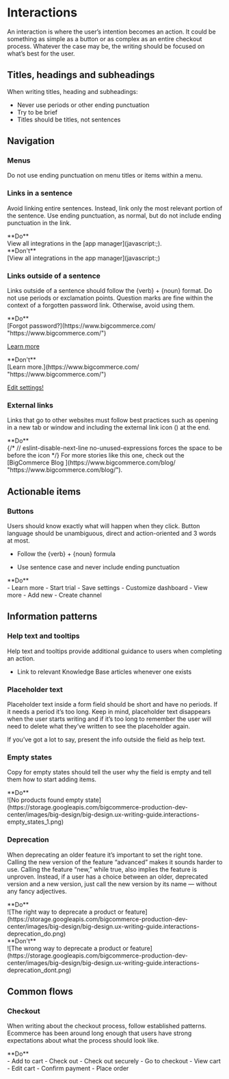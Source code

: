 
# Interactions

An interaction is where the user’s intention becomes an action. It could be something as simple as a button or as complex as an entire checkout process. Whatever the case may be, the writing should be focused on what’s best for the user.

## Titles, headings and subheadings

When writing titles, heading and subheadings:

- Never use periods or other ending punctuation
- Try to be brief
- Titles should be titles, not sentences

## Navigation

### Menus

Do not use ending punctuation on menu titles or items within a menu.

### Links in a sentence

Avoid linking entire sentences. Instead, link only the most relevant portion of the sentence. Use ending punctuation, as normal, but do not include ending punctuation in the link.

<DosAndDonts>
  <Dos hideHeader={true}>
    <div className="hidden">**Do**</div>
    <div>View all integrations in the [app manager](javascript:;).</div>
  </Dos>
  <Donts hideHeader={true}>
    <div className="hidden">**Don't**</div>
    <div>[View all integrations in the app manager](javascript:;)</div>
  </Donts>
</DosAndDonts>

### Links outside of a sentence

Links outside of a sentence should follow the &#123;verb&#125; + &#123;noun&#125; format. Do not use periods or exclamation points. Question marks are fine within the context of a forgotten password link. Otherwise, avoid using them.

<DosAndDonts>
<Dos hideHeader={true}>
<div className="hidden">
**Do**
</div>
<div>
[Forgot password?](https://www.bigcommerce.com/ "https://www.bigcommerce.com/")

[Learn more](https://www.bigcommerce.com/ 'https://www.bigcommerce.com/')

</div>
</Dos>
<Donts hideHeader={true}>
<div className="hidden">
**Don't**
</div>
<div>
[Learn more.](https://www.bigcommerce.com/ "https://www.bigcommerce.com/")

[Edit settings!](https://www.bigcommerce.com/ 'https://www.bigcommerce.com/')

</div>
</Donts>
</DosAndDonts>

### External links

Links that go to other websites must follow best practices such as opening in a new tab or window and including the external link icon (<Icon name="external" className="inline w-4 h-auto" includesWrapper={false} />) at the end.

<Dos hideHeader={true}>
  <div className="hidden">**Do**</div>
  <div>
    {/* // eslint-disable-next-line no-unused-expressions forces the space to be before the icon */}
    For more stories like this one, check out the [BigCommerce Blog <Icon
      name="external"
      className="inline w-4 h-auto"
      includesWrapper={false}
    />
    ](https://www.bigcommerce.com/blog/ "https://www.bigcommerce.com/blog/").
  </div>
</Dos>

## Actionable items

### Buttons

Users should know exactly what will happen when they click. Button language should be unambiguous, direct and action-oriented and 3 words at most.

- Follow the &#123;verb&#125; + &#123;noun&#125; formula

- Use sentence case and never include ending punctuation

<Dos>
  <div className="hidden">**Do**</div>- Learn more - Start trial - Save settings - Customize
  dashboard - View more - Add new - Create channel
</Dos>

## Information patterns

### Help text and tooltips

Help text and tooltips provide additional guidance to users when completing an action.

- Link to relevant Knowledge Base articles whenever one exists

### Placeholder text

Placeholder text inside a form field should be short and have no periods. If it needs a period it’s too long. Keep in mind, placeholder text disappears when the user starts writing and if it’s too long to remember the user will need to delete what they’ve written to see the placeholder again.

If you’ve got a lot to say, present the info outside the field as help text.

### Empty states

Copy for empty states should tell the user why the field is empty and tell them how to start adding items.

<Dos>
  <div className="hidden">**Do**</div>
  <div className="flex items-center justify-center">
    ![No products found empty
    state](https://storage.googleapis.com/bigcommerce-production-dev-center/images/big-design/big-design.ux-writing-guide.interactions-empty_states_1.png)
  </div>
</Dos>

### Deprecation

When deprecating an older feature it’s important to set the right tone. Calling the new version of the feature “advanced” makes it sounds harder to use. Calling the feature “new,” while true, also implies the feature is unproven. Instead, if a user has a choice between an older, deprecated version and a new version, just call the new version by its name — without any fancy adjectives.

<DosAndDonts>
  <Dos>
    <div className="hidden">**Do**</div>
    <div>
      ![The right way to deprecate a product or
      feature](https://storage.googleapis.com/bigcommerce-production-dev-center/images/big-design/big-design.ux-writing-guide.interactions-deprecation_do.png)
    </div>
  </Dos>
  <Donts>
    <div className="hidden">**Don't**</div>
    <div>
      ![The wrong way to deprecate a product or
      feature](https://storage.googleapis.com/bigcommerce-production-dev-center/images/big-design/big-design.ux-writing-guide.interactions-deprecation_dont.png)
    </div>
  </Donts>
</DosAndDonts>

## Common flows

### Checkout

When writing about the checkout process, follow established patterns. Ecommerce has been around long enough that users have strong expectations about what the process should look like.

<Dos>
  <div className="hidden">**Do**</div>- Add to cart - Check out - Check out securely - Go to
  checkout - View cart - Edit cart - Confirm payment - Place order
</Dos>
